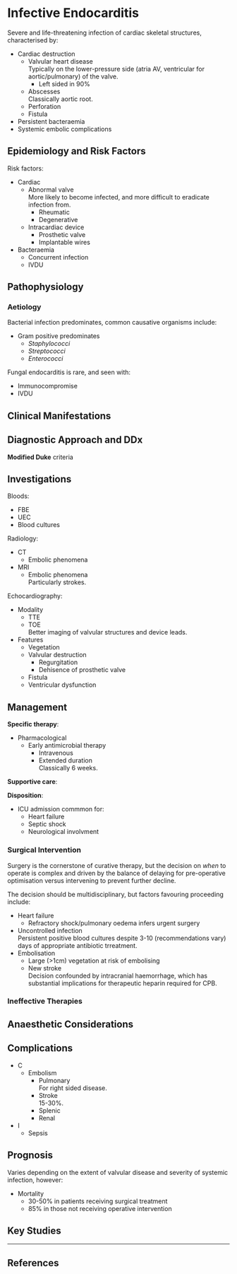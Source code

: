 # Infective Endocarditis

Severe and life-threatening infection of cardiac skeletal structures, characterised by:

* Cardiac destruction
    * Valvular heart disease\
    Typically on the lower-pressure side (atria AV, ventricular for aortic/pulmonary) of the valve.
        * Left sided in 90%
    * Abscesses\
    Classically aortic root.
    * Perforation
    * Fistula
* Persistent bacteraemia
* Systemic embolic complications

## Epidemiology and Risk Factors

Risk factors:

* Cardiac
    * Abnormal valve\
    More likely to become infected, and more difficult to eradicate infection from.
        * Rheumatic
        * Degenerative
    * Intracardiac device
        * Prosthetic valve
        * Implantable wires
* Bacteraemia
    * Concurrent infection
    * IVDU 

## Pathophysiology

### Aetiology

Bacterial infection predominates, common causative organisms include:

* Gram positive predominates
    * *Staphylococci*
    * *Streptococci*
    * *Enterococci*
    

Fungal endocarditis is rare, and seen with:

* Immunocompromise
* IVDU 


## Clinical Manifestations

## Diagnostic Approach and DDx

**Modified Duke** criteria

## Investigations

Bloods:

* FBE
* UEC
* Blood cultures

Radiology:

* CT
    * Embolic phenomena
* MRI
    * Embolic phenomena\
    Particularly strokes. 

Echocardiography:

* Modality
    * TTE\
    * TOE\
    Better imaging of valvular structures and device leads.
* Features
    * Vegetation
    * Valvular destruction
        * Regurgitation
        * Dehisence of prosthetic valve
    * Fistula
    * Ventricular dysfunction

## Management

**Specific therapy**:

* Pharmacological
    * Early antimicrobial therapy
        * Intravenous
        * Extended duration\
        Classically 6 weeks.

**Supportive care**:

**Disposition**:

* ICU admission commmon for:
    * Heart failure
    * Septic shock
    * Neurological involvment

### Surgical Intervention

Surgery is the cornerstone of curative therapy, but the decision on *when* to operate is complex and driven by the balance of delaying for pre-operative optimisation versus intervening to prevent further decline.

The decision should be multidisciplinary, but factors favouring proceeding include:

* Heart failure
    * Refractory shock/pulmonary oedema infers urgent surgery
* Uncontrolled infection\
Persistent positive blood cultures despite 3-10 (recommendations vary) days of appropriate antibiotic trreatment.
* Embolisation
    * Large (>1cm) vegetation at risk of embolising
    * New stroke\
    Decision confounded by intracranial haemorrhage, which has substantial implications for therapeutic heparin required for CPB.



### Ineffective Therapies

## Anaesthetic Considerations

## Complications

* C
    * Embolism
        * Pulmonary\
        For right sided disease.
        * Stroke\
        15-30%.
        * Splenic
        * Renal
* I
    * Sepsis

## Prognosis

Varies depending on the extent of valvular disease and severity of systemic infection, however:

* Mortality
    * 30-50% in patients receiving surgical treatment
    * 85% in those not receiving operative intervention

## Key Studies


---

## References